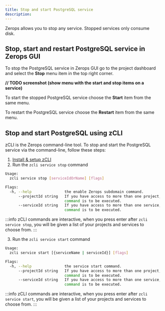 ```yaml
---
title: Stop and start PostgreSQL service
description:
---
```


Zerops allows you to stop any service. Stopped services only consume disk.

## Stop, start and restart PostgreSQL service in Zerops GUI

To stop the PostgreSQL service in Zerops GUI go to the project dashboard and select the **Stop** menu item in the top right corner.

**// TODO screenshot (show menu with the start and stop items on a service)**

To start the stopped PostgreSQL service choose the **Start** item from the same menu.

To restart the PostgreSQL service choose the **Restart** item from the same menu.

## Stop and start PostgreSQL using zCLI

zCLI is the Zerops command-line tool. To stop and start the PostgreSQL service via the command-line, follow these steps:

1. [Install & setup zCLI](/references/cli)
2. Run the `zcli service stop` command

```sh
Usage:
  zcli service stop [serviceIdOrName] [flags]

Flags:
  -h, --help               the enable Zerops subdomain command.
      --projectId string   If you have access to more than one project, you must specify the project ID for which the
                           command is to be executed.
      --serviceId string   If you have access to more than one service, you must specify the service ID for which the
                           command is to be executed.
```

:::info
zCLI commands are interactive, when you press enter after `zcli service stop`, you will be given a list of your projects and services to choose from.
:::

3. Run the `zcli service start` command

```sh
Usage:
  zcli service start [{serviceName | serviceId}] [flags]

Flags:
  -h, --help               the service start command.
      --projectId string   If you have access to more than one project, you must specify the project ID for which the
                           command is to be executed.
      --serviceId string   If you have access to more than one service, you must specify the service ID for which the
                           command is to be executed.
```

:::info
zCLI commands are interactive, when you press enter after `zcli service start`, you will be given a list of your projects and services to choose from.
:::
